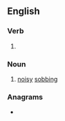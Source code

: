 ==English==

===Verb===
{{head|en|verb form}}

# {{present participle of|en|blubber|nocat=1}}

===Noun===
{{en-noun|~}}

# [[noisy]] [[sobbing]]

===Anagrams===
* {{anagrams|en|a=bbbegilnru|bubble ring}}

{{c|en|Vocalizations}}